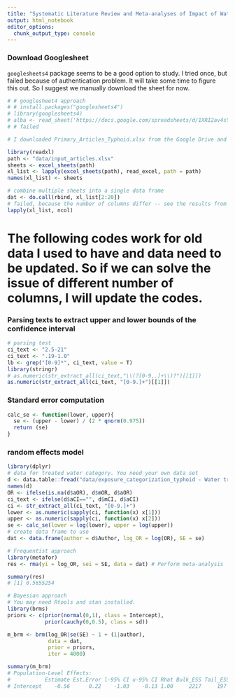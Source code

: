 ```yaml
---
title: "Systematic Literature Review and Meta-analyses of Impact of Water, Sanitation, and Hygiene on the Transmission of Choler and Typhoid Fever."
output: html_notebook
editor_options:
  chunk_output_type: console
---
```



### Download Googlesheet
`googlesheets4` package seems to be a good option to study. I tried once, but failed because of authentication problem. It will take some time to figure this out. So I suggest we manually download the sheet for now. 
```r
# # googlesheet4 approach
# # install.packages("googlesheets4")
# library(googlesheets4)
# alba <- read_sheet('https://docs.google.com/spreadsheets/d/1XRI2av4sYU-1GMJxj-qYNfonu2GwB23VOxO39oVRMOY/edit#gid=1286174356')
# # failed

# I downloaded Primary_Articles_Typhoid.xlsx from the Google Drive and put it into the data folder

library(readxl)
path <- "data/input_articles.xlsx"
sheets <- excel_sheets(path)
xl_list <- lapply(excel_sheets(path), read_excel, path = path) 
names(xl_list) <- sheets

# combine multiple sheets into a single data frame
dat <- do.call(rbind, xl_list[2:20])
# failed, because the number of columns differ -- see the results from lapply(xl_list, ncol). We need to make the original data have the same columns
lapply(xl_list, ncol)
```


# The following codes work for old data I used to have and data need to be updated. So if we can solve the issue of different number of columns, I will update the codes.

### Parsing texts to extract upper and lower bounds of the confidence interval
```r
# parsing test
ci_text <- "2.5-21"
ci_text <- ".19-1.0"
lb <- grep("[0-9]*", ci_text, value = T)
library(stringr)
# as.numeric(str_extract_all(ci_text,"\\(?[0-9,.]+\\)?")[[1]])
as.numeric(str_extract_all(ci_text, "[0-9.]+")[[1]])
```

### Standard error computation
```r
calc_se <- function(lower, upper){
  se <- (upper - lower) / (2 * qnorm(0.975))
  return (se)
}
```

### random effects model
```r
library(dplyr)
# data for treated water category. You need your own data set
d <- data.table::fread("data/exposure_categorization_typhoid - Water treatment - Treated water.csv")
names(d)
OR <- ifelse(is.na(d$aOR), d$mOR, d$aOR)
ci_text <- ifelse(d$aCI=="", d$mCI, d$aCI)
ci <- str_extract_all(ci_text, "[0-9.]+")
lower <- as.numeric(sapply(ci, function(x) x[1]))
upper <- as.numeric(sapply(ci, function(x) x[2]))
se <- calc_se(lower = log(lower), upper = log(upper))
# create data frame to use 
dat <- data.frame(author = d$Author, log_OR = log(OR), SE = se)

# Frequentist approach
library(metafor)
res <- rma(yi = log_OR, sei = SE, data = dat) # Perform meta-analysis

summary(res)
# [1] 0.5655254

# Bayesian approach
# You may need Rtools and stan installed. 
library(brms)
priors <- c(prior(normal(0,1), class = Intercept),
            prior(cauchy(0,0.5), class = sd))

m_brm <- brm(log_OR|se(SE) ~ 1 + (1|author),
             data = dat,
             prior = priors,
             iter = 4000)

summary(m_brm)
# Population-Level Effects: 
#           Estimate Est.Error l-95% CI u-95% CI Rhat Bulk_ESS Tail_ESS
# Intercept    -0.56      0.22    -1.03    -0.13 1.00     2217     197
```



